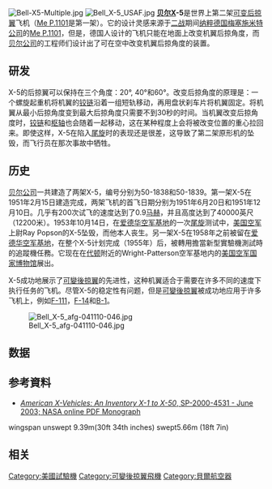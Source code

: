 [[File:Bell-X5-Multiple.jpg|thumb]]
[[File:Bell_X-5_USAF.jpg|thumb]]
'''[[贝尔直升机公司|贝尔]]X-5'''是世界上第二架[[可变后掠翼|可变后掠翼]]飞机（[[Me_P.1101|Me P.1101]]是第一架）。它的设计灵感来源于[[二战|二战]]期间[[纳粹德国|纳粹德国]][[梅塞施米特公司|梅塞施米特公司]]的[[Me_P.1101|Me P.1101]]，但是，德国人设计的飞机只能在地面上改变机翼后掠角度，而[[贝尔直升机公司|贝尔公司]]的工程师们设计出了可在空中改变机翼后掠角度的装置。

== 研发 ==
X-5的后掠翼可以保持在三个角度：20°, 40°和60°。改变后掠角度的原理是：一个螺旋起重机将机翼的[[铰链|铰链]]沿着一组短轨移动，再用盘状刹车片将机翼固定。将机翼从最小后掠角度变到最大后掠角度只需要不到30秒的时间。当机翼改变后掠角度时，[[铰链|铰链]]和[[枢轴|枢轴]]也会随着一起移动，这在某种程度上会将被改变位置的重心拉回来。即使这样，X-5在陷入[[尾旋|尾旋]]时的表现还是很差，这导致了第二架原形机的坠毁，而飞行员在那次事故中牺牲。

== 历史 ==
[[贝尔直升机公司|贝尔公司]]一共建造了两架X-5，编号分别为50-1838和50-1839。第一架X-5在1951年2月15日建造完成，两架飞机的首飞日期分别为1951年6月20日和1951年12月10日。几乎有200次试飞的速度达到了0.9[[马赫|马赫]]，并且高度达到了40000英尺（12200米）。1953年10月14日，在[[爱德华空军基地|爱德华空军基地]]的一次[[尾旋|尾旋]]测试中，[[美国空军|美国空军]]上尉Ray Popson的X-5坠毁，而他本人丧生。另一架X-5在1958年之前被留在[[爱德华空军基地|爱德华空军基地]]，在整个X-5计划完成（1955年）后，被轉用擔當新型實驗機測試時的追蹤機任務。它现在在[[代顿（俄亥俄州）|代顿]]附近的Wright-Patterson空军基地内的[[美国空军国家博物馆|美国空军国家博物馆]]展出。
	
X-5成功地展示了[[可變後掠翼|可變後掠翼]]的先进性，这种机翼适合于需要在许多不同的速度下执行任务的飞机。尽管X-5的稳定性有问题，但是[[可變後掠翼|可變後掠翼]]被成功地应用于许多飞机上，例如[[F-111|F-111]]，[[F-14|F-14]]和[[B-1槍騎兵戰略轟炸機|B-1]]。	

[[File:Bell_X-5_afg-041110-046.jpg|right]]

== 数据 ==
{{aero-specs}}
{{aircraft specification|
<!-- please use lowercase only for this section. Valid answers are jet, prop, plane, copter, yes, no -->
|jet or prop?=jet
|plane or copter?=plane

<!-- please include units. if something doesn't apply, leave it blank. -->
|crew=1
|capacity=
|length main=33英尺4英寸
|length alt=10.1米
|span main=<br/>
**'''后掠角最小时：''' 33英尺6英寸
|span alt=10.2米
**'''60°后掠角：''' 20英尺10英寸（6.5米）
|height main=12英尺
|height alt=3.6米
|area main=175平方英尺
|area alt=16.26平方米
|empty weight main=6,336磅
|empty weight alt=2,880千克
|loaded weight main=
|loaded weight alt=
|useful load main=
|useful load alt=
|max takeoff weight main=9,980磅
|max takeoff weight alt=4,536千克
|engine (jet)=[[Allison_J35|Allison J35]]-A-17
|type of jet=涡轮发动机
|number of jets=1
|thrust main=4,900磅
|thrust alt=21.8千牛
|thrust original=
|afterburning thrust main=
|afterburning thrust alt=
|afterburning thrust original=
   
|max speed main=716英里/时
|max speed alt=1,150千米/时
|max speed more=
|cruise speed main=
|cruise speed alt=
|cruise speed more=
|never exceed speed main=
|never exceed speed alt=
|stall speed main=
|stall speed alt=750英里
|range alt=1,207千米
|range more=
|ceiling main=49,900英尺
|ceiling alt=15,200米
|climb rate main=
|climb rate alt=
|loading main=
|loading alt=
|thrust/weight=0.50:1
|power/mass main=
|power/mass alt=

|armament=

}}

== 参考資料 ==
*[http://history.nasa.gov/monograph31.pdf  ''American X-Vehicles: An Inventory X-1 to X-50'', SP-2000-4531 - June 2003; NASA online PDF Monograph] {{Wayback|url=http://history.nasa.gov/monograph31.pdf |date=20200329170946 }}
wingspan  unswept 9.39m(30ft 34th inches) swept5.66m (18ft 7in)

== 相关 ==
{{aircontent
|related=
* [[Me_P.1101|梅塞施密特Me P.1101戰鬥機]]

|lists=
*[[List_of_experimental_aircraft|List of experimental aircraft]]
{{Bell Aircraft}}
{{US experimental aircraft}}}}

[[Category:美國試驗機|Category:美國試驗機]]
[[Category:可變後掠翼飛機|Category:可變後掠翼飛機]]
[[Category:貝爾航空器|Category:貝爾航空器]]